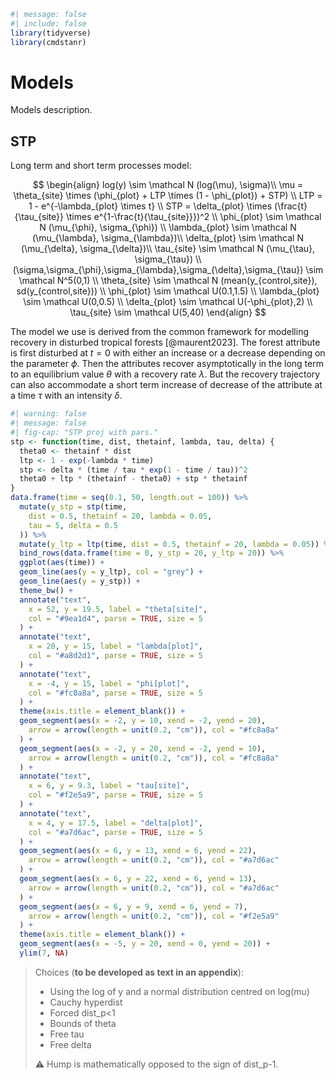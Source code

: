 ```r
#| message: false
#| include: false
library(tidyverse)
library(cmdstanr)
```

# Models {.unnumbered}

Models description.

## STP

Long term and short term processes model:

$$
\begin{align}
log(y) \sim \mathcal N (log(\mu), \sigma)\\
\mu = \theta_{site} \times (\phi_{plot} + LTP \times (1 - \phi_{plot}) + STP) \\
LTP = 1 - e^{-\lambda_{plot} \times t} \\
STP = \delta_{plot} \times (\frac{t}{\tau_{site}} \times e^{1-\frac{t}{\tau_{site}}})^2 \\
\phi_{plot} \sim \mathcal N (\mu_{\phi}, \sigma_{\phi}) \\
\lambda_{plot} \sim \mathcal N (\mu_{\lambda}, \sigma_{\lambda})\\
\delta_{plot} \sim \mathcal N (\mu_{\delta}, \sigma_{\delta})\\
\tau_{site} \sim \mathcal N (\mu_{\tau}, \sigma_{\tau}) \\
(\sigma,\sigma_{\phi},\sigma_{\lambda},\sigma_{\delta},\sigma_{\tau}) \sim \mathcal N^5(0,1) \\
\theta_{site} \sim \mathcal N (mean(y_{control,site}), sd(y_{control,site})) \\
\phi_{plot} \sim \mathcal U(0.1,1.5) \\
\lambda_{plot} \sim \mathcal U(0,0.5) \\
\delta_{plot} \sim \mathcal U(-\phi_{plot},2) \\
\tau_{site} \sim \mathcal U(5,40) 
\end{align}
$$

The model we use is derived from the common framework for modelling recovery in disturbed tropical forests [@maurent2023]. The forest attribute is first disturbed at $t=0$ with either an increase or a decrease depending on the parameter $\phi$. Then the attributes recover asymptotically in the long term to an equilibrium value $\theta$ with a recovery rate $\lambda$. But the recovery trajectory can also accommodate a short term increase of decrease of the attribute at a time $\tau$ with an intensity $\delta$.

```r
#| warning: false
#| message: false
#| fig-cap: "STP proj with pars."
stp <- function(time, dist, thetainf, lambda, tau, delta) {
  theta0 <- thetainf * dist
  ltp <- 1 - exp(-lambda * time)
  stp <- delta * (time / tau * exp(1 - time / tau))^2
  theta0 + ltp * (thetainf - theta0) + stp * thetainf
}
data.frame(time = seq(0.1, 50, length.out = 100)) %>%
  mutate(y_stp = stp(time,
    dist = 0.5, thetainf = 20, lambda = 0.05,
    tau = 5, delta = 0.5
  )) %>%
  mutate(y_ltp = ltp(time, dist = 0.5, thetainf = 20, lambda = 0.05)) %>%
  bind_rows(data.frame(time = 0, y_stp = 20, y_ltp = 20)) %>%
  ggplot(aes(time)) +
  geom_line(aes(y = y_ltp), col = "grey") +
  geom_line(aes(y = y_stp)) +
  theme_bw() +
  annotate("text",
    x = 52, y = 19.5, label = "theta[site]",
    col = "#9ea1d4", parse = TRUE, size = 5
  ) +
  annotate("text",
    x = 20, y = 15, label = "lambda[plot]",
    col = "#a8d2d1", parse = TRUE, size = 5
  ) +
  annotate("text",
    x = -4, y = 15, label = "phi[plot]",
    col = "#fc8a8a", parse = TRUE, size = 5
  ) +
  theme(axis.title = element_blank()) +
  geom_segment(aes(x = -2, y = 10, xend = -2, yend = 20),
    arrow = arrow(length = unit(0.2, "cm")), col = "#fc8a8a"
  ) +
  geom_segment(aes(x = -2, y = 20, xend = -2, yend = 10),
    arrow = arrow(length = unit(0.2, "cm")), col = "#fc8a8a"
  ) +
  annotate("text",
    x = 6, y = 9.3, label = "tau[site]",
    col = "#f2e5a9", parse = TRUE, size = 5
  ) +
  annotate("text",
    x = 4, y = 17.5, label = "delta[plot]",
    col = "#a7d6ac", parse = TRUE, size = 5
  ) +
  geom_segment(aes(x = 6, y = 13, xend = 6, yend = 22),
    arrow = arrow(length = unit(0.2, "cm")), col = "#a7d6ac"
  ) +
  geom_segment(aes(x = 6, y = 22, xend = 6, yend = 13),
    arrow = arrow(length = unit(0.2, "cm")), col = "#a7d6ac"
  ) +
  geom_segment(aes(x = 6, y = 9, xend = 6, yend = 7),
    arrow = arrow(length = unit(0.2, "cm")), col = "#f2e5a9"
  ) +
  theme(axis.title = element_blank()) +
  geom_segment(aes(x = -5, y = 20, xend = 0, yend = 20)) +
  ylim(7, NA)
```

> Choices (**to be developed as text in an appendix**):
>
> -   Using the log of y and a normal distribution centred on log(mu)
> -   Cauchy hyperdist
> -   Forced dist_p\<1
> -   Bounds of theta
> -   Free tau
> -   Free delta
>
> ⚠️ Hump is mathematically opposed to the sign of dist_p-1.
